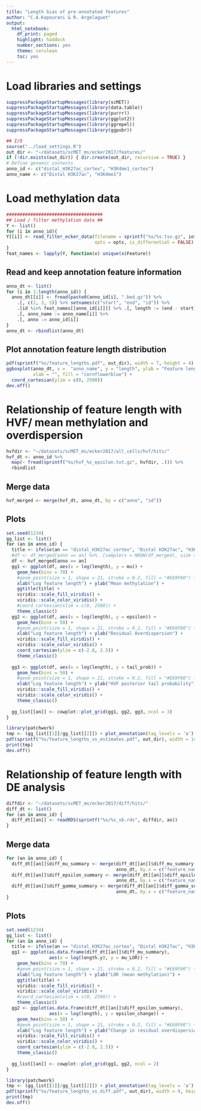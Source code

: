 ```yaml
---
title: "Length bias of pre-annotated features"
author: "C.A.Kapourani & R. Argelaguet"
output: 
  html_notebook:
    df_print: paged
    highlight: haddock
    number_sections: yes
    theme: cerulean
    toc: yes
---
```


# Load libraries and settings
```r
suppressPackageStartupMessages(library(scMET))
suppressPackageStartupMessages(library(data.table))
suppressPackageStartupMessages(library(purrr))
suppressPackageStartupMessages(library(ggplot2))
suppressPackageStartupMessages(library(ggrepel))
suppressPackageStartupMessages(library(ggpubr))

## I/O
source("../load_settings.R")
out_dir <- "~/datasets/scMET_ms/ecker2017/features/"
if (!dir.exists(out_dir)) { dir.create(out_dir, recursive = TRUE) }
# Define genomic contexts
anno_id <- c("distal_H3K27ac_cortex", "H3K4me1_cortex")
anno_name <- c("Distal H3K27ac", "H3K4me1")
```


# Load methylation data
```r
####################################
## Load / filter methylation data ##
Y <- list()
for (i in anno_id){
Y[[i]] <- read_filter_ecker_data(filename = sprintf("%s/%s.tsv.gz", io$data_parsed, i),
                                 opts = opts, is_differential = FALSE)
}
feat_names <- lapply(Y, function(x) unique(x$Feature))
```

## Read and keep annotation feature information
```r
anno_dt <- list()
for (i in 1:length(anno_id)) {
  anno_dt[[i]] <- fread(paste0(anno_id[i], ".bed.gz")) %>%
    .[, c(2, 3, 5)] %>% setnames(c("start", "end", "id")) %>%
    .[id %in% feat_names[[anno_id[i]]]] %>% .[, length := (end - start)] %>%
    .[, anno_name := anno_name[i]] %>%
    .[, anno := anno_id[i]]
}
anno_dt <- rbindlist(anno_dt)
```

## Plot annotation feature length distribution
```r
pdf(sprintf("%s/feature_lengths.pdf", out_dir), width = 7, height = 4)
ggboxplot(anno_dt, x =  "anno_name", y = "length", ylab = "Feature length", 
          xlab = "", fill = "cornflowerblue") +
  coord_cartesian(ylim = c(0, 2500))
dev.off()
```


# Relationship of feature length with HVF/ mean methylation and overdispersion
```r
hvfdir <- "~/datasets/scMET_ms/ecker2017/all_cells/hvf/hits/"
hvf_dt <- anno_id %>%
  map(~ fread(sprintf("%s/hvf_%s_epsilon.txt.gz", hvfdir, .))) %>%
  rbindlist
```

## Merge data
```r
hvf_merged <- merge(hvf_dt, anno_dt, by = c("anno", "id"))
```


## Plots
```r
set.seed(1234)
gg_list <- list()
for (an in anno_id) {
  title <- ifelse(an == "distal_H3K27ac_cortex", "Distal H3K27ac", "H3K4me1") 
  #df <- df_merged[anno == an] %>% .[sample(x = NROW(df_merged), size = 8000), ] 
  df <- hvf_merged[anno == an]
  gg1 <- ggplot(df, aes(x = log(length), y = mu)) +
    geom_hex(bins = 70) +
    #geom_point(size = 1, shape = 21, stroke = 0.2, fill = "#E69F00") + 
    xlab("Log feature length") + ylab("Mean methylation") +
    ggtitle(title) +
    viridis::scale_fill_viridis() +
    viridis::scale_color_viridis() +
    #coord_cartesian(xlim = c(0, 2500)) +
    theme_classic() 
  gg2 <- ggplot(df, aes(x = log(length), y = epsilon)) +
    geom_hex(bins = 50) +
    #geom_point(size = 1, shape = 21, stroke = 0.2, fill = "#E69F00") + 
    xlab("Log feature length") + ylab("Residual Overdispersion") + 
    viridis::scale_fill_viridis() +
    viridis::scale_color_viridis() +
    coord_cartesian(ylim = c(-2.8, 2.5)) +
    theme_classic()
  
  gg3 <- ggplot(df, aes(x = log(length), y = tail_prob)) +
    geom_hex(bins = 50) +
    #geom_point(size = 1, shape = 21, stroke = 0.2, fill = "#E69F00") + 
    xlab("Log feature length") + ylab("HVF posterior tail probability") + 
    viridis::scale_fill_viridis() +
    viridis::scale_color_viridis() +
    theme_classic()
  
  gg_list[[an]] <- cowplot::plot_grid(gg1, gg2, gg3, ncol = 3)
}

library(patchwork)
tmp <- (gg_list[[1]]/gg_list[[2]]) + plot_annotation(tag_levels = 'a')
pdf(sprintf("%s/feature_lengths_vs_estimates.pdf", out_dir), width = 14, height = 7)
print(tmp)
dev.off()
```



# Relationship of feature length with DE analysis
```r
diffdir <- "~/datasets/scMET_ms/ecker2017/diff/hits/"
diff_dt <- list() 
for (an in anno_id) {
  diff_dt[[an]] <- readRDS(sprintf("%s/%s_vb.rds", diffdir, an))
}
```

## Merge data
```r
for (an in anno_id) {
  diff_dt[[an]]$diff_mu_summary <- merge(diff_dt[[an]]$diff_mu_summary, 
                                         anno_dt, by.x = c("feature_name"), by.y = "id")
  diff_dt[[an]]$diff_epsilon_summary <- merge(diff_dt[[an]]$diff_epsilon_summary, 
                                         anno_dt, by.x = c("feature_name"), by.y = "id")
  diff_dt[[an]]$diff_gamma_summary <- merge(diff_dt[[an]]$diff_gamma_summary, 
                                         anno_dt, by.x = c("feature_name"), by.y = "id")
}
```


## Plots
```r
set.seed(1234)
gg_list <- list()
for (an in anno_id) {
  title <- ifelse(an == "distal_H3K27ac_cortex", "Distal H3K27ac", "H3K4me1") 
  gg1 <- ggplot(as.data.frame(diff_dt[[an]]$diff_mu_summary), 
                aes(x = log(length.y), y = mu_LOR)) +
    geom_hex(bins = 70) +
    #geom_point(size = 1, shape = 21, stroke = 0.2, fill = "#E69F00") + 
    xlab("Log feature length") + ylab("LOR (mean methylation)") +
    ggtitle(title) +
    viridis::scale_fill_viridis() +
    viridis::scale_color_viridis() +
    #coord_cartesian(xlim = c(0, 2500)) +
    theme_classic() 
  gg2 <- ggplot(as.data.frame(diff_dt[[an]]$diff_epsilon_summary), 
                aes(x = log(length), y = epsilon_change)) +
    geom_hex(bins = 50) +
    #geom_point(size = 1, shape = 21, stroke = 0.2, fill = "#E69F00") + 
    xlab("Log feature length") + ylab("Change in residual overdispersion") + 
    viridis::scale_fill_viridis() +
    viridis::scale_color_viridis() +
    coord_cartesian(ylim = c(-2.8, 2.5)) +
    theme_classic()
  
  gg_list[[an]] <- cowplot::plot_grid(gg1, gg2, ncol = 2)
}

library(patchwork)
tmp <- (gg_list[[1]]/gg_list[[2]]) + plot_annotation(tag_levels = 'a')
pdf(sprintf("%s/feature_lengths_vs_diff.pdf", out_dir), width = 9, height = 7)
print(tmp)
dev.off()
```
